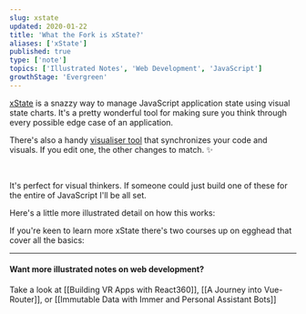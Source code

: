 ```yaml
---
slug: xstate
updated: 2020-01-22
title: 'What the Fork is xState?'
aliases: ['xState']
published: true
type: ['note']
topics: ['Illustrated Notes', 'Web Development', 'JavaScript']
growthStage: 'Evergreen'
---
```


[xState](https://xstate.js.org/) is a snazzy way to manage JavaScript application state using visual state charts. 
It's a pretty wonderful tool for making sure you think through every possible edge case of an application.

There's also a handy [visualiser tool](https://xstate.js.org/viz/) that synchronizes your code and visuals. If you edit one, the other changes to match. <span aria-role="image">✨</span>

<ImageFrame alt="Screenshot of the xState visualizer" src="https://res.cloudinary.com/dg3gyk0gu/image/upload/c_scale,w_920/v1592930602/maggieappleton.com/egghead-course-notes/xstate/Screenshot_2020-06-23_at_17.41.45.png" />

<br />

It's perfect for visual thinkers. If someone could just build one of these for the entire of JavaScript I'll be all set.

Here's a little more illustrated detail on how this works:

<BasicImage alt="Xstate is a tool that helps you plan out all the possible states in a JavaScript app" src="https://res.cloudinary.com/dg3gyk0gu/image/upload/c_scale,w_750/v1592931672/maggieappleton.com/egghead-course-notes/xstate/xState_5.png" />

<BasicImage alt="There's a handy interactive visualizer tool at xstate.js.org/viz" src="https://res.cloudinary.com/dg3gyk0gu/image/upload/c_scale,w_860/v1592262779/maggieappleton.com/egghead-course-notes/xstate/xState_2.png" />

<BasicImage alt="A sequence of light bulbs swapping states between unlit, lit, dim, and broken." src="https://res.cloudinary.com/dg3gyk0gu/image/upload/c_scale,w_900/v1592262781/maggieappleton.com/egghead-course-notes/xstate/xState_3.png" />

<BasicImage alt="We can add extra options onto our states such as actions, services, guards, and activities" src="https://res.cloudinary.com/dg3gyk0gu/image/upload/c_scale,w_900/v1592262777/maggieappleton.com/egghead-course-notes/xstate/xState_4.png" />


If you're keen to learn more xState there's two courses up on egghead that cover all the basics:

<a noTip href="https://egghead.io/courses/introduction-to-state-machines-using-xstate?af=54fd64"><ImageFrame width="80%" alt="Shareable Custom Hooks in React" src="https://og-image-egghead-course.now.sh/introduction-to-state-machines-using-xstate" /></a>
<a noTip href="https://egghead.io/courses/construct-sturdy-uis-with-xstate?af=54fd64"><ImageFrame width="80%" alt="Shareable Custom Hooks in React" src="https://og-image-egghead-course.now.sh/construct-sturdy-uis-with-xstate" /></a>


---

#### Want more illustrated notes on web development?

Take a look at [[Building VR Apps with React360]], [[A Journey into Vue-Router]], or [[Immutable Data with Immer and Personal Assistant Bots]]